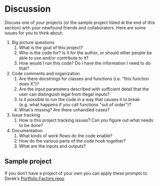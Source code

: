 # Discussion

Discuss one of your projects (or the sample project listed at the end of this section) with your newfound friends and collaborators. Here are some issues for you to think about:

1.  Big picture questions
    1.  What is the goal of this project?
    2.  Who is the code for? Is it for the author, or should other people be able to use and/or contribute to it?
    3.  How would I run this code? Do I have the information I need to do that?
2.  Code comments and organization
    1.  Are there docstrings for classes and functions (i.e. \"this function does X\")?
    2.  Are the input parameters described with sufficient detail that the user can distinguish legal from illegal inputs?
    3.  Is it possible to run the code in a way that causes it to break (e.g. what happens if you call functions \"out of order\")?
    4.  What\'s missing? Are there unhandled cases?
3.  Issue tracking
    1.  How is this project tracking issues? Can you figure out what needs to be done?
4.  Documentation
    1.  What kinds of work flows do the code enable?
    2.  How do the various parts of the code hook together?
    3.  What are the inputs and outputs?

## Sample project 

If you don't have a project of your own you can apply these prompts to Derek's [Portfolio Factors repo](https://github.com/devnich/portfolio-factors)